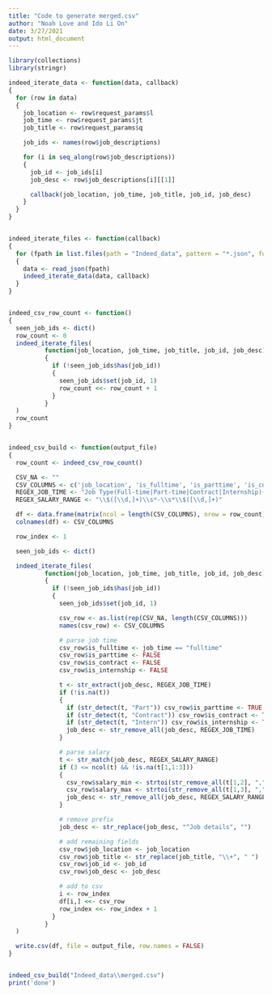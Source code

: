 ```yaml
---
title: "Code to generate merged.csv"
author: "Noah Love and Ido Li On"
date: 3/27/2021
output: html_document
---
```

```r
library(collections)
library(stringr)

indeed_iterate_data <- function(data, callback)
{
  for (row in data)
  {
    job_location <- row$request_params$l
    job_time <- row$request_params$jt
    job_title <- row$request_params$q

    job_ids <- names(row$job_descriptions)

    for (i in seq_along(row$job_descriptions))
    {
      job_id <- job_ids[i]
      job_desc <- row$job_descriptions[i][[1]]

      callback(job_location, job_time, job_title, job_id, job_desc)
    }
  }
}


indeed_iterate_files <- function(callback)
{
  for (fpath in list.files(path = "Indeed_data", pattern = "*.json", full.names = TRUE))
  {
    data <- read_json(fpath)
    indeed_iterate_data(data, callback)
  }
}


indeed_csv_row_count <- function()
{
  seen_job_ids <- dict()
  row_count <- 0
  indeed_iterate_files(
          function(job_location, job_time, job_title, job_id, job_desc)
          {
            if (!seen_job_ids$has(job_id))
            {
              seen_job_ids$set(job_id, 1)
              row_count <<- row_count + 1
            }
          }
  )
  row_count
}


indeed_csv_build <- function(output_file)
{
  row_count <- indeed_csv_row_count()

  CSV_NA <- ""
  CSV_COLUMNS <- c('job_location', 'is_fulltime', 'is_parttime', 'is_contract', 'is_internship', 'salary_min', 'salary_max', 'job_title', 'job_id', 'job_desc')
  REGEX_JOB_TIME <- "Job Type(Full-time|Part-time|Contract|Internship){1,3}"
  REGEX_SALARY_RANGE <- "\\$([\\d,]+)\\s*-\\s*\\$([\\d,]+)"

  df <- data.frame(matrix(ncol = length(CSV_COLUMNS), nrow = row_count))
  colnames(df) <- CSV_COLUMNS

  row_index <- 1

  seen_job_ids <- dict()

  indeed_iterate_files(
          function(job_location, job_time, job_title, job_id, job_desc)
          {
            if (!seen_job_ids$has(job_id))
            {
              seen_job_ids$set(job_id, 1)

              csv_row <- as.list(rep(CSV_NA, length(CSV_COLUMNS)))
              names(csv_row) <- CSV_COLUMNS

              # parse job time
              csv_row$is_fulltime <- job_time == "fulltime"
              csv_row$is_parttime <- FALSE
              csv_row$is_contract <- FALSE
              csv_row$is_internship <- FALSE

              t <- str_extract(job_desc, REGEX_JOB_TIME)
              if (!is.na(t))
              {
                if (str_detect(t, "Part")) csv_row$is_parttime <- TRUE
                if (str_detect(t, "Contract")) csv_row$is_contract <- TRUE
                if (str_detect(t, "Intern")) csv_row$is_internship <- TRUE
                job_desc <- str_remove_all(job_desc, REGEX_JOB_TIME)
              }

              # parse salary
              t <- str_match(job_desc, REGEX_SALARY_RANGE)
              if (3 <= ncol(t) && !is.na(t[1,1:3]))
              {
                csv_row$salary_min <- strtoi(str_remove_all(t[1,2], ","))
                csv_row$salary_max <- strtoi(str_remove_all(t[1,3], ","))
                job_desc <- str_remove_all(job_desc, REGEX_SALARY_RANGE)
              }

              # remove prefix
              job_desc <- str_replace(job_desc, "^Job details", "")

              # add remaining fields
              csv_row$job_location <- job_location
              csv_row$job_title <- str_replace(job_title, "\\+", " ")
              csv_row$job_id <- job_id
              csv_row$job_desc <- job_desc

              # add to csv
              i <- row_index
              df[i,] <<- csv_row
              row_index <<- row_index + 1
            }
          }
  )

  write.csv(df, file = output_file, row.names = FALSE)
}


indeed_csv_build("Indeed_data\\merged.csv")
print('done')
```
